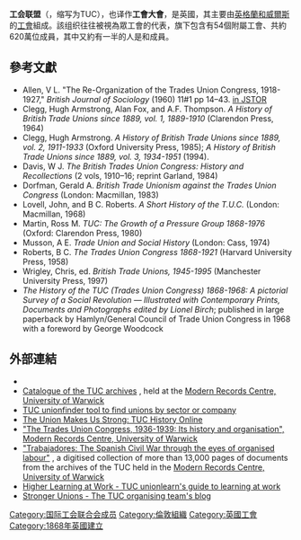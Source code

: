 {{Infobox Union
|name = 工会联盟
|native_name=Trades Union Congress
|country = [[英格蘭|英格蘭]]和[[威爾士|威爾士]]
|affiliation = [[国际工会联合会|国际工会联合会]]
|members = 560萬（2016年）
|image = 
|founded = 1868年，[[曼徹斯特|曼徹斯特]]
|current =
|office = [[倫敦|倫敦]]
|people = [[弗朗西丝·奥格雷迪|弗朗西丝·奥格雷迪]]（秘書長）
|website = [http://www.tuc.org.uk/ www.tuc.org.uk]
|head =
|dissolved_date =
|dissolved_state =
|merged_into =
}}

'''工会联盟'''（{{lang-en|Trades Union Congress}}，缩写为TUC），也译作'''工會大會'''，是英國{{Link-en|全国工会中心|National trade union center}}，其主要由[[英格蘭和威爾斯|英格蘭和威爾斯]]的[[工會|工會]]組成。該组织往往被視為眾工會的代表，旗下包含有54個附屬工會、共約620萬位成員，其中又約有一半的人是{{Link-en|聯合工會|Unite the Union}}和{{Link-en|UNISON|UNISON}}成員。

== 參考文獻 ==
*Allen, V L. "The Re-Organization of the Trades Union Congress, 1918-1927," ''British Journal of Sociology'' (1960) 11#1 pp 14–43. [http://www.jstor.org/stable/587039 in JSTOR] {{Wayback|url=http://www.jstor.org/stable/587039 |date=20220512054638 }}
* Clegg, Hugh Armstrong, Alan Fox, and A.F. Thompson. ''A History of British Trade Unions since 1889, vol. 1, 1889-1910'' (Clarendon Press, 1964)
* Clegg, Hugh Armstrong. '' A History of British Trade Unions since 1889, vol. 2, 1911-1933'' (Oxford University Press, 1985); ''A History of British Trade Unions since 1889, vol. 3, 1934-1951'' (1994).
*Davis, W J. ''The British Trades Union Congress: History and Recollections'' (2 vols, 1910–16; reprint Garland, 1984)
* Dorfman, Gerald A. ''British Trade Unionism against the Trades Union Congress'' (London: Macmillan, 1983)
* Lovell, John, and B C. Roberts. ''A Short History of the T.U.C.'' (London: Macmillan, 1968)
* Martin, Ross M. ''TUC: The Growth of a Pressure Group 1868-1976'' (Oxford: Clarendon Press, 1980)
* Musson, A E. ''Trade Union and Social History'' (London: Cass, 1974)
* Roberts, B C. ''The Trades Union Congress 1868-1921'' (Harvard University Press, 1958)
* Wrigley, Chris, ed. ''British Trade Unions, 1945-1995'' (Manchester University Press, 1997)
* ''The History of the TUC (Trades Union Congress) 1868-1968: A pictorial Survey of a Social Revolution — Illustrated with Contemporary Prints, Documents and Photographs edited by Lionel Birch''; published in large paperback by Hamlyn/General Council of Trade Union Congress in 1968 with a foreword by George Woodcock

== 外部連結 ==
{{Commons category|Trades Union Congress}}
* {{official website|http://www.tuc.org.uk/}}
* [http://dscalm.warwick.ac.uk/DServe/dserve.exe?dsqIni=DServeadv.ini&dsqApp=Archive&dsqCmd=Show.tcl&dsqDb=Catalog&dsqPos=10&dsqSearch=%28Reference_Code%3D%27tuc%27%29 Catalogue of the TUC archives] {{Wayback|url=http://dscalm.warwick.ac.uk/DServe/dserve.exe?dsqIni=DServeadv.ini&dsqApp=Archive&dsqCmd=Show.tcl&dsqDb=Catalog&dsqPos=10&dsqSearch=%28Reference_Code%3D%27tuc%27%29 |date=20150606142556 }}, held at the [[Modern_Records_Centre,_University_of_Warwick|Modern Records Centre, University of Warwick]]
* [http://www.worksmart.org.uk/unionfinder TUC unionfinder tool to find unions by sector or company] {{Wayback|url=http://www.worksmart.org.uk/unionfinder |date=20150407164506 }}
* [http://www.unionhistory.info/ The Union Makes Us Strong: TUC History Online] {{Wayback|url=http://www.unionhistory.info/ |date=20210125000811 }}
* [http://www2.warwick.ac.uk/services/library/mrc/explorefurther/digital/scw/more/tuc "The Trades Union Congress, 1936-1939: Its history and organisation", Modern Records Centre, University of Warwick] {{Wayback|url=http://www2.warwick.ac.uk/services/library/mrc/explorefurther/digital/scw/more/tuc |date=20180828023455 }}
* [http://www2.warwick.ac.uk/services/library/mrc/explorefurther/digital/scw "Trabajadores: The Spanish Civil War through the eyes of organised labour"] {{Wayback|url=http://www2.warwick.ac.uk/services/library/mrc/explorefurther/digital/scw |date=20200422070735 }}, a digitised collection of more than 13,000 pages of documents from the archives of the TUC held in the [[Modern_Records_Centre,_University_of_Warwick|Modern Records Centre, University of Warwick]]
* [http://www.higherlearningatwork.org/ Higher Learning at Work - TUC unionlearn's guide to learning at work ] {{Wayback|url=http://www.higherlearningatwork.org/ |date=20181229035202 }}
* [http://strongerunions.org/ Stronger Unions - The TUC organising team's blog ] {{Wayback|url=http://strongerunions.org/ |date=20210211062105 }}


[[Category:国际工会联合会成员|Category:国际工会联合会成员]]
[[Category:倫敦組織|Category:倫敦組織]]
[[Category:英國工會|Category:英國工會]]
[[Category:1868年英國建立|Category:1868年英國建立]]